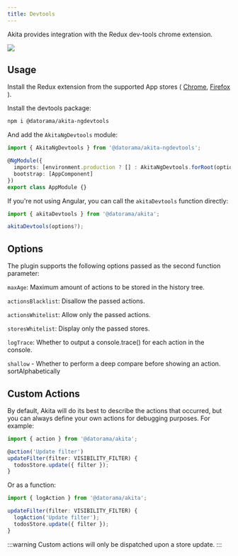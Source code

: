 ```yaml
---
title: Devtools
---
```


Akita provides integration with the Redux dev-tools chrome extension. 

<img src="../../img/devtools.gif" class="gif" />

## Usage
Install the Redux extension from the supported App stores ( [Chrome](https://chrome.google.com/webstore/detail/redux-devtools/lmhkpmbekcpmknklioeibfkpmmfibljd?hl=en), [Firefox](https://addons.mozilla.org/en-US/firefox/addon/reduxdevtools/) ).

Install the devtools package:

```bash
npm i @datorama/akita-ngdevtools
```

And add the `AkitaNgDevtools` module:

```ts
import { AkitaNgDevtools } from '@datorama/akita-ngdevtools';

@NgModule({
  imports: [environment.production ? [] : AkitaNgDevtools.forRoot(options?)]
  bootstrap: [AppComponent]
})
export class AppModule {}
```

If you're not using Angular, you can call the `akitaDevtools` function directly:

```ts
import { akitaDevtools } from '@datorama/akita';

akitaDevtools(options?);
```

## Options
The plugin supports the following options passed as the second function parameter:

`maxAge`: Maximum amount of actions to be stored in the history tree.

`actionsBlacklist`: Disallow the passed actions.

`actionsWhitelist`: Allow only the passed actions.

`storesWhitelist`: Display only the passed stores.

`logTrace`: Whether to output a console.trace() for each action in the console.

`shallow` - Whether to perform a deep compare before showing an action.
sortAlphabetically

## Custom Actions
By default, Akita will do its best to describe the actions that occurred, but you can always define your own actions for debugging purposes. For example:

```ts
import { action } from '@datorama/akita';

@action('Update filter')
updateFilter(filter: VISIBILITY_FILTER) {
  todosStore.update({ filter });
}
```

Or as a function:
```ts
import { logAction } from '@datorama/akita';

updateFilter(filter: VISIBILITY_FILTER) {
  logAction('Update filter');
  todosStore.update({ filter });
}
```

:::warning
Custom actions will only be dispatched upon a store update.
:::

